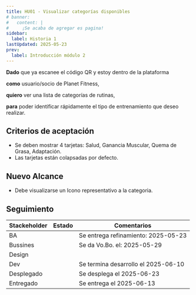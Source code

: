 ```yaml
---
title: HU01 - Visualizar categorías disponibles
# banner:
#   content: |
#     ¡Se acaba de agregar es pagina!
sidebar:
  label: Historia 1
lastUpdated: 2025-05-23
prev:
  label: Introducción módulo 2
---
```


**Dado** que ya escanee el código QR y estoy dentro de la plataforma

**como** usuario/socio de Planet Fitness,

**quiero** ver una lista de categorías de rutinas,

**para** poder identificar rápidamente el tipo de entrenamiento que deseo realizar.

## Criterios de aceptación

  - Se deben mostrar 4 tarjetas: Salud, Ganancia Muscular, Quema de Grasa, Adaptación.
  - Las tarjetas están colapsadas por defecto.

## Nuevo Alcance

  - Debe visualizarse un Icono representativo a la categoria.

## Seguimiento

| Stackeholder |                     Estado                    |             Comentarios             |
|--------------|-----------------------------------------------|------------------------------------ |
| BA           | <Badge text="Done" variant="success" />       | Se entrega refinamiento: 2025-05-23 |
| Bussines     | <Badge text="Done" variant="success" />       | Se da Vo.Bo. el: 2025-05-29         |
| Design       | <Badge text="N/A" variant="success" />        |                                     |
| Dev          | <Badge text="Done" variant="success" />       | Se termina desarrollo el 2025-06-10 |
| Desplegado   | <Badge text="Done" variant="success" />       | Se desplega el 2025-06-23           |
| Entregado    | <Badge text="Done" variant="success" />       | Se entrega el 2025-06-13            |

